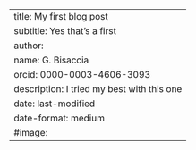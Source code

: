 ---
title: My first blog post
subtitle: Yes that's a first
author: 
    name: G. Bisaccia
    orcid: 0000-0003-4606-3093
description: I tried my best with this one
date: last-modified
date-format: medium
#image: 
---